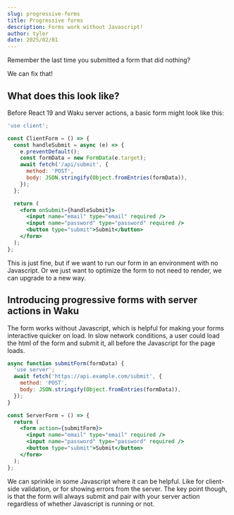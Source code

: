 ```yaml
---
slug: progressive-forms
title: Progressive forms
description: Forms work without Javascript!
author: tyler
date: 2025/02/01
---
```


Remember the last time you submitted a form that did nothing?

We can fix that!

## What does this look like?

Before React 19 and Waku server actions, a basic form might look like this:

```jsx
'use client';

const ClientForm = () => {
  const handleSubmit = async (e) => {
    e.preventDefault();
    const formData = new FormData(e.target);
    await fetch('/api/submit', {
      method: 'POST',
      body: JSON.stringify(Object.fromEntries(formData)),
    });
  };

  return (
    <form onSubmit={handleSubmit}>
      <input name="email" type="email" required />
      <input name="password" type="password" required />
      <button type="submit">Submit</button>
    </form>
  );
};
```

This is just fine, but if we want to run our form in an environment with no Javascript. Or we just want to optimize the form to not need to render, we can upgrade to a new way.

## Introducing progressive forms with server actions in Waku

The form works without Javascript, which is helpful for making your forms interactive quicker on load. In slow network conditions, a user could load the html of the form and submit it, all before the Javascript for the page loads.

```jsx
async function submitForm(formData) {
  'use server';
  await fetch('https://api.example.com/submit', {
    method: 'POST',
    body: JSON.stringify(Object.fromEntries(formData)),
  });
}

const ServerForm = () => {
  return (
    <form action={submitForm}>
      <input name="email" type="email" required />
      <input name="password" type="password" required />
      <button type="submit">Submit</button>
    </form>
  );
};
```

We can sprinkle in some Javascript where it can be helpful. Like for client-side validation, or for showing errors from the server. The key point though, is that the form will always submit and pair with your server action regardless of whether Javascript is running or not.
